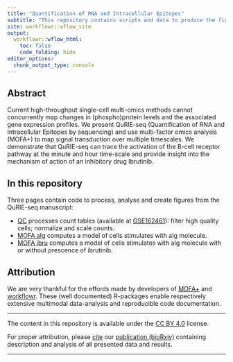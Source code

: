 ```yaml
---
title: "Quantification of RNA and Intracellular Epitopes"
subtitle: "This repository contains scripts and data to produce the figures of the QuRIE-seq manuscript."
site: workflowr::wflow_site
output:
  workflowr::wflow_html:
    toc: false
    code_folding: hide
editor_options:
  chunk_output_type: console
---
```


## Abstract

Current high-throughput single-cell multi-omics methods cannot concurrently map changes in (phospho)protein levels and the associated gene expression profiles. We present QuRIE-seq (Quantification of RNA and Intracellular Epitopes by sequencing) and use multi-factor omics analysis (MOFA+) to map signal transduction over multiple timescales. We demonstrate that QuRIE-seq can trace the activation of the B-cell receptor pathway at the minute and hour time-scale and provide insight into the mechanism of action of an inhibitory drug Ibrutinib.

## In this repository

Three pages contain code to process, analyse and create figures from the QuRIE-seq manuscript:

* [QC](QC.html) processes count tables (available at [GSE162461](https://www.ncbi.nlm.nih.gov/geo/query/acc.cgi?acc=GSE162461)): filter high quality cells; normalize and scale counts.   
* [MOFA aIg](MOFAaIg.html) computes a model of cells stimulates with aIg molecule.   
* [MOFA ibru](MOFAibru.html) computes a model of cells stimulates with aIg molecule with or without prescence of ibrutinib.  

## Attribution


We are very thankful for the effords made by developers of [MOFA+](https://biofam.github.io/MOFA2/) and  [workflowr](https://github.com/jdblischak/workflowr). These (well documented) R-packages enable respectively extensive multimodal data-analysis and reproducible code documentation. 

------ 

The content in this repository is available under the [CC BY 4.0](https://github.com/vanbuggenum/QuRIE-seq_manuscript/blob/master/LICENSE.md) license. 

For proper attribution, please [cite](https://github.com/vanbuggenum/QuRIE-seq_manuscript/blob/master/CITATION.bib) our [publication (bioRxiv)](https://www.biorxiv.org/content/10.1101/2020.12.02.408120v1) containing description and analysis of all presented data and results.

------



